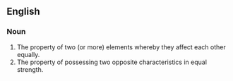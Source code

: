 ==English==

===Noun===
{{en-noun|head=[[noetic]] [[flatness]]|-}}

# The property of two (or more) elements whereby they affect each other equally.
# The property of possessing two opposite characteristics in equal strength.